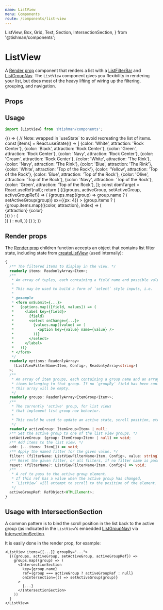 ```yaml
---
name: ListView
menu: Components
route: /components/list-view
---
```


  ListView,
  Box,
  Grid,
  Text,
  Section,
  IntersectionSection,
} from '@tishman/components';

# ListView

A [Render prop] component that renders a list with a [ListFilterBar]
and [ListGroupNav]. The `ListView` component gives you flexibility
in rendering your list, but does most of the heavy lifting of wiring up
the filtering, grouping, and navigation.

## Props

<Props of={ListView} />

## Usage

```typescript
import {ListView} from '@tishman/components';
```

<Playground>
  {() => {
    // Note: wrapped in `useState` to avoid recreating the list of items.
    const [items] = React.useState(() => [
      {color: 'White', attraction: 'Rock Center'},
      {color: 'Black', attraction: 'Rock Center'},
      {color: 'Green', attraction: 'Rock Center'},
      {color: 'Navy', attraction: 'Rock Center'},
      {color: 'Cream', attraction: 'Rock Center'},
      {color: 'White', attraction: 'The Rink'},
      {color: 'Navy', attraction: 'The Rink'},
      {color: 'Blue', attraction: 'The Rink'},
      {color: 'White', attraction: 'Top of the Rock'},
      {color: 'Yellow', attraction: 'Top of the Rock'},
      {color: 'Blue', attraction: 'Top of the Rock'},
      {color: 'Olive', attraction: 'Top of the Rock'},
      {color: 'Navy', attraction: 'Top of the Rock'},
      {color: 'Green', attraction: 'Top of the Rock'},
    ]);
    const domTarget = React.useRef(null);
    return (
      <Box sx={{overflowY: 'scroll', height: '61.8vw'}} ref={domTarget}>
        <ListView
          items={items}
          filterBy={['attraction']}
          groupBy="color"
          domTarget={domTarget}
        >
          {({groups, activeGroup, setActiveGroup, activeGroupRef}) => (
            <Box sx={{flex: 1}}>
              {groups.map((group) =>
                group.name ? (
                  <IntersectionSection
                    root={domTarget.current}
                    key={group.name}
                    ref={group === activeGroup ? activeGroupRef : null}
                    key={group.name}
                    onIntersection={() => setActiveGroup(group)}
                    sx={{px: 4}}
                  >
                    <Grid columns="50px 1fr">
                      <Text sx={{variant: 'styles.h1'}} children={group.name} />
                      {group.items ? (
                        <Box as="ol">
                          {group.items.map(({color, attraction}, index) => (
                            <Section
                              key={index}
                              theme={`${attraction} ${color}`}
                            >
                              <Text p={6}>
                                {attraction} {color}
                              </Text>
                            </Section>
                          ))}
                        </Box>
                      ) : (
                        <Section key={group.name} sx={{px: 4}}>
                          <Text
                            sx={{variant: 'styles.h1', color: 'muted'}}
                            children={group.name}
                          />
                        </Section>
                      )}
                    </Grid>
                  </IntersectionSection>
                ) : null,
              )}
            </Box>
          )}
        </ListView>
      </Box>
    );
  }}
</Playground>

## Render props

The [Render prop] children function accepts an object that contains list filter
state, including state from [createListView] (used internally):

```typescript
{
  /** The filtered items to display in the view. */
  readonly items: ReadonlyArray<Item>;
  /**
   * An array of tuples, each containing a field name and possible values.
   *
   * This may be used to build a form of `select` style inputs, i.e.
   *
   * @example
   * <form onSubmit={...}>
   *   {options.map(([field, values]) => (
   *     <label key={field}>
   *       {field}
   *       <select onChange={...}>
   *         {values.map((value) => (
   *           <option key={value} name={value} />
   *         ))}
   *       </select>
   *     </label>
   *   ))}
   * </form>
   */
  readonly options: ReadonlyArray<
    [ListViewFilterName<Item, Config>, ReadonlyArray<string>]
  >;
  /**
   * An array of item groups, each containing a group name and an array of
   * items belonging to that group. If no `groupBy` field has been configured,
   * this array will be empty.
   */
  readonly groups: ReadonlyArray<ItemGroup<Item>>;
  /**
   * The currently 'active' group, for list views
   * that implement list group nav behavior.
   *
   * This could be used to update an active state, scroll position, etc.
   */
  readonly activeGroup: ItemGroup<Item> | null;
  /** Set the active group to one of the list view groups. */
  setActiveGroup: (group: ItemGroup<Item> | null) => void;
  /** Add items to the list view. */
  add: (...items: Item[]) => void;
  /** Apply the named filter for the given value. */
  filter: (filterName: ListViewFilterName<Item, Config>, value: string) => void;
  /** Reset the given filter, or all filters, if no filter name is passed. */
  reset: (filterName?: ListViewFilterName<Item, Config>) => void;
  /**
   * A ref to pass to the active group element.
   * If this ref has a value when the active group has changed,
   * `ListView` will attempt to scroll to the position of the element.
   */
  activeGroupRef: RefObject<HTMLElement>;
}
```

## Usage with IntersectionSection

A common pattern is to bind the scroll position in the list back to the active
group (as indicated in the `ListView`'s embedded [ListGroupNav])
via [IntersectionSection].

It is easily done in the render prop, for example:

```tsx
<ListView items={[...]} groupBy="...">
  {({groups, activeGroup, setActiveGroup, activeGroupRef}) =>
    groups.map((group) => (
      <IntersectionSection
        key={group.name}
        ref={group === activeGroup ? activeGroupRef : null}
        onIntersection={() => setActiveGroup(group)}
      >
        {...}
      </IntersectionSection>
    ))
  }
</ListView>
```

[render prop]: https://reactjs.org/docs/render-props.html
[createlistview]: /hooks/create-list-view
[listfilterbar]: /components/list-filter-bar
[listgroupnav]: /components/list-group-nav
[intersectionsection]: /components/intersection-section
